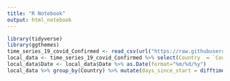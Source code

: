 ```yaml
---
title: "R Notebook"
output: html_notebook
---
```



```r
library(tidyverse)
library(ggthemes)
time_series_19_covid_Confirmed <- read_csv(url("https://raw.githubusercontent.com/CSSEGISandData/COVID-19/master/csse_covid_19_data/csse_covid_19_time_series/time_series_19-covid-Confirmed.csv"))
local_data <- time_series_19_covid_Confirmed %>% select(Country  = `Country/Region`, everything(), -Lat, -Long, -`Province/State`) %>% pivot_longer(-Country, "Date") %>% filter(Country %in% c('Serbia', "Bosnia and Herzegovina", "Croatia", "Slovenia", "North Macedonia", "Kosovo", "Albania", "Montenegro")) %>% filter(value > 0)
local_data$Date <- local_data$Date %>% as.Date(format="%m/%d/%y")
local_data %>% group_by(Country) %>% mutate(days_since_start = difftime(Date, min(Date), units = "days")) %>% ggplot(aes(days_since_start, value, color = Country)) + geom_line(size = 2) + theme_wsj() + theme(legend.text = element_text(size = 12), plot.title = element_text(size = 14, hjust = 0.5), plot.subtitle = element_text(size = 10)) + scale_color_brewer(palette = "Set2") + labs(title = "Number of COVID19 cases in Western Balkans \n since first reported case", caption ="Data source:https://github.com/CSSEGISandData/COVID-19/", subtitle = "By: Imer Muhovic @imerm1", x = "Days since first reported")


```
